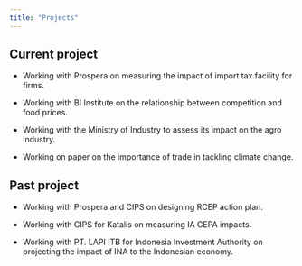 ```yaml
---
title: "Projects"
---
```


## Current project

- Working with Prospera on measuring the impact of import tax facility for firms.

- Working with BI Institute on the relationship between competition and food prices.

- Working with the Ministry of Industry to assess its impact on the agro industry.

- Working on paper on the importance of trade in tackling climate change.


## Past project

- Working with Prospera and CIPS on designing RCEP action plan.

- Working with CIPS for Katalis on measuring IA CEPA impacts.

- Working with PT. LAPI ITB for Indonesia Investment Authority on projecting the impact of INA to the Indonesian economy.
